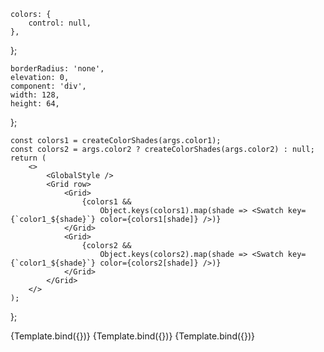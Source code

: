 


<Meta title="Foundations/Palette" />

    colors: {
        control: null,
    },
};

    borderRadius: 'none',
    elevation: 0,
    component: 'div',
    width: 128,
    height: 64,
};

    const colors1 = createColorShades(args.color1);
    const colors2 = args.color2 ? createColorShades(args.color2) : null;
    return (
        <>
            <GlobalStyle />
            <Grid row>
                <Grid>
                    {colors1 &&
                        Object.keys(colors1).map(shade => <Swatch key={`color1_${shade}`} color={colors1[shade]} />)}
                </Grid>
                <Grid>
                    {colors2 &&
                        Object.keys(colors2).map(shade => <Swatch key={`color1_${shade}`} color={colors2[shade]} />)}
                </Grid>
            </Grid>
        </>
    );
};

<Canvas>
    <Story
        name="Custom Color"
        argTypes={{
            color1: { control: 'color' },
            color2: { control: 'color' },
        }}
        args={{
            color1: '#1C58D9',
            color2: '#7A5600',
        }}
    >
        {Template.bind({})}
    </Story>
    <Story
        name="Blue"
        argTypes={argTypes}
        args={{
            color1: '#1C58D9',
        }}
    >
        {Template.bind({})}
    </Story>
    <Story
        name="Yellow"
        argTypes={argTypes}
        args={{
            color1: '#7A5600',
        }}
    >
        {Template.bind({})}
    </Story>
</Canvas>
